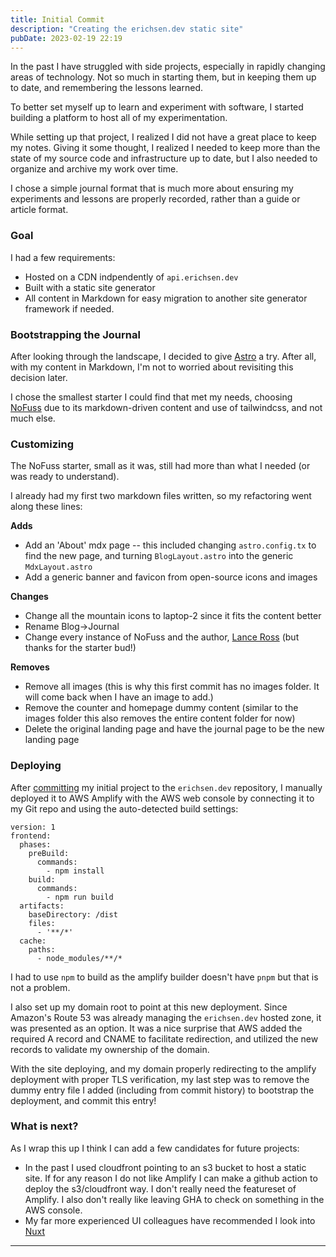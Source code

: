 ```yaml
---
title: Initial Commit
description: "Creating the erichsen.dev static site"
pubDate: 2023-02-19 22:19
---
```


In the past I have struggled with side projects, especially in rapidly changing areas of technology. Not so much in starting them, but in keeping them up to date, and remembering the lessons learned.

To better set myself up to learn and experiment with software, I started building a platform to host all of my experimentation.

While setting up that project, I realized I did not have a great place to keep my notes. Giving it some thought, I realized I needed to keep more than the state of my source code and infrastructure up to date, but I also needed to organize and archive my work over time.

I chose a simple journal format that is much more about ensuring my experiments and lessons are properly recorded, rather than a guide or article format.

### Goal

I had a few requirements:
- Hosted on a CDN indpendently of `api.erichsen.dev`
- Built with a static site generator
- All content in Markdown for easy migration to another site generator framework if needed.

### Bootstrapping the Journal

After looking through the landscape, I decided to give [Astro](https://github.com/withastro/astro) a try. After all, with my content in Markdown, I'm not to worried about revisiting this decision later.

I chose the smallest starter I could find that met my needs, choosing [NoFuss](https://github.com/lancerossdev/nofuss/tree/main/src) due to its markdown-driven content and use of tailwindcss, and not much else.

### Customizing

The NoFuss starter, small as it was, still had more than what I needed (or was ready to understand).

I already had my first two markdown files written, so my refactoring went along these lines:

**Adds**
- Add an 'About' mdx page -- this included changing `astro.config.tx` to find the new page, and turning `BlogLayout.astro` into the generic `MdxLayout.astro`
- Add a generic banner and favicon from open-source icons and images

**Changes**
- Change all the mountain icons to laptop-2 since it fits the content better
- Rename Blog->Journal
- Change every instance of NoFuss and the author, [Lance Ross](https://github.com/lancerossdev/) (but thanks for the starter bud!)

**Removes**
- Remove all images (this is why this first commit has no images folder. It will come back when I have an image to add.)
- Remove the counter and homepage dummy content (similar to the images folder this also removes the entire content folder for now)
- Delete the original landing page and have the journal page to be the new landing page

### Deploying

After [committing](https://github.com/erichsend/erichsen.dev/commit/c51750c12db060d43a0679846b9524be8dc766c9) my initial project to the `erichsen.dev` repository, I manually deployed it to AWS Amplify with the AWS web console by connecting it to my Git repo and using the auto-detected build settings:
```
version: 1
frontend:
  phases:
    preBuild:
      commands:
        - npm install
    build:
      commands:
        - npm run build
  artifacts:
    baseDirectory: /dist
    files:
      - '**/*'
  cache:
    paths:
      - node_modules/**/*
```

I had to use `npm` to build as the amplify builder doesn't have `pnpm` but that is not a problem.

I also set up my domain root to point at this new deployment. Since Amazon's Route 53 was already managing the `erichsen.dev` hosted zone, it was presented as an option. It was a nice surprise that AWS added the required A record and CNAME to facilitate redirection, and utilized the new records to validate my ownership of the domain.

With the site deploying, and my domain properly redirecting to the amplify deployment with proper TLS verification, my last step was to remove the dummy entry file I added (including from commit history) to bootstrap the deployment, and commit this entry!

### What is next?

As I wrap this up I think I can add a few candidates for future projects:
- In the past I used cloudfront pointing to an s3 bucket to host a static site. If for any reason I do not like Amplify I can make a github action to deploy the s3/cloudfront way. I don't really need the featureset of Amplify. I also don't really like leaving GHA to check on something in the AWS console.
- My far more experienced UI colleagues have recommended I look into [Nuxt](https://nuxtjs.org/)


---

